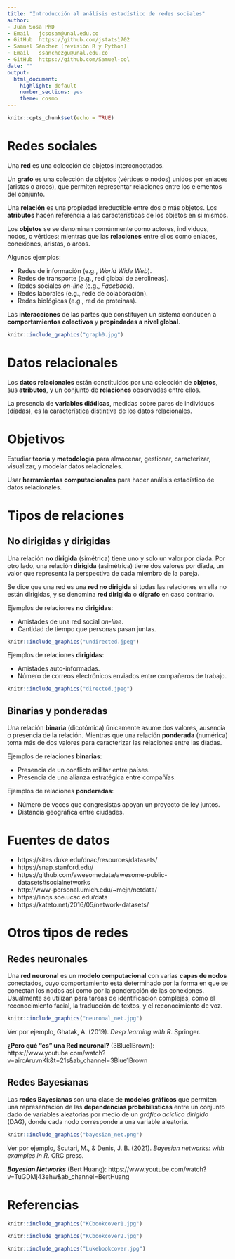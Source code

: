 ---
title: "Introducción al análisis estadístico de redes sociales"
author: 
- Juan Sosa PhD
- Email   jcsosam@unal.edu.co
- GitHub  https://github.com/jstats1702 
- Samuel Sánchez (revisión R y Python)
- Email   ssanchezgu@unal.edu.co
- GitHub  https://github.com/Samuel-col
date: ""
output:
  html_document:
    highlight: default
    number_sections: yes
    theme: cosmo
---

```{r setup, include=FALSE}
knitr::opts_chunk$set(echo = TRUE)
```

# Redes sociales

Una **red** es una colección de objetos interconectados.

Un **grafo** es una colección de objetos (vértices o nodos) unidos por enlaces (aristas o arcos), que permiten representar relaciones entre los elementos del conjunto.

Una **relación** es una propiedad irreductible entre dos o más objetos. Los **atributos** hacen referencia a las características de los objetos en si mismos.

Los **objetos** se se denominan comúnmente como actores, individuos, nodos, o vértices; mientras que las **relaciones** entre ellos como enlaces, conexiones, aristas, o arcos.

Algunos ejemplos:

- Redes de información (e.g., *World Wide Web*).
- Redes de transporte (e.g., red global de aerolineas).
- Redes sociales *on-line* (e.g., *Facebook*).
- Redes laborales (e.g., rede de colaboración).
- Redes biológicas (e.g., red de proteinas).

Las **interacciones** de las partes que constituyen un sistema conducen a **comportamientos colectivos** y **propiedades a nivel global**.

```{r, eval = TRUE, echo=FALSE, out.width="60%", fig.pos = 'H', fig.align = 'center'}
knitr::include_graphics("graph0.jpg")
```

# Datos relacionales

Los **datos relacionales** están constituidos por una colección de **objetos**, sus **atributos**, y un conjunto de **relaciones** observadas entre ellos.

La presencia de **variables diádicas**, medidas sobre pares de individuos (díadas), es la característica distintiva de los datos relacionales.

# Objetivos

Estudiar **teoría** y **metodología** para almacenar, gestionar, caracterizar, visualizar, y modelar datos relacionales.

Usar **herramientas computacionales** para hacer análisis estadístico de datos relacionales.

# Tipos de relaciones

## No dirigidas y dirigidas

Una relación **no dirigida** (simétrica) tiene uno y solo un valor por díada. Por otro lado, una relación **dirigida** (asimétrica) tiene dos valores por díada, un valor que representa la perspectiva de cada miembro de la pareja. 

Se dice que una red es una **red no dirigida** si todas las relaciones en ella no están dirigidas, y se denomina **red dirigida** o **dígrafo** en caso contrario.

Ejemplos de relaciones **no dirigidas**:

- Amistades de una red social *on-line*.
- Cantidad de tiempo que personas pasan juntas.

```{r, eval = TRUE, echo=FALSE, out.width="40%", fig.pos = 'H', fig.align = 'center'}
knitr::include_graphics("undirected.jpeg")
```

Ejemplos de relaciones **dirigidas**:

- Amistades auto-informadas.
- Número de correos electrónicos enviados entre compañeros de trabajo.

```{r, eval = TRUE, echo=FALSE, out.width="40%", fig.pos = 'H', fig.align = 'center'}
knitr::include_graphics("directed.jpeg")
```

## Binarias y ponderadas

Una relación **binaria** (dicotómica) únicamente asume dos valores, ausencia o presencia de la relación. Mientras que una relación **ponderada** (numérica) toma más de dos valores para caracterizar las relaciones entre las díadas.

Ejemplos de relaciones **binarias**:

- Presencia de un conflicto militar entre países.
- Presencia de una alianza estratégica entre compañías. 

Ejemplos de relaciones **ponderadas**:

- Número de veces que congresistas apoyan un proyecto de ley juntos.
- Distancia geográfica entre ciudades.

# Fuentes de datos

- https://sites.duke.edu/dnac/resources/datasets/
- https://snap.stanford.edu/
- https://github.com/awesomedata/awesome-public-datasets#socialnetworks
- http://www-personal.umich.edu/~mejn/netdata/
- https://linqs.soe.ucsc.edu/data
- https://kateto.net/2016/05/network-datasets/

# Otros tipos de redes

## Redes neuronales

Una **red neuronal** es un **modelo computacional** con varias **capas de nodos** conectados, cuyo comportamiento está determinado por la forma en que se conectan los nodos así como por la ponderación de las conexiones. Usualmente se utilizan para tareas de identificación complejas, como el reconocimiento facial, la traducción de textos, y el reconocimiento de voz.

```{r, eval = TRUE, echo=FALSE, out.width="50%", fig.pos = 'H', fig.align = 'center'}
knitr::include_graphics("neuronal_net.jpg")
```

Ver por ejemplo, Ghatak, A. (2019). *Deep learning with R*. Springer.

**¿Pero qué "es" una Red neuronal?** (3Blue1Brown): https://www.youtube.com/watch?v=aircAruvnKk&t=21s&ab_channel=3Blue1Brown

## Redes Bayesianas
            
Las **redes Bayesianas** son una clase de **modelos gráficos** que permiten una representación de las **dependencias probabilísticas** entre un conjunto dado de variables aleatorias por medio de un *gráfico acíclico dirigido* (DAG), donde cada nodo corresponde a una variable aleatoria.

```{r, eval = TRUE, echo=FALSE, out.width="33%", fig.pos = 'H', fig.align = 'center'}
knitr::include_graphics("bayesian_net.png")
```

Ver por ejemplo, Scutari, M., & Denis, J. B. (2021). *Bayesian networks: with examples in R*. CRC press.

***Bayesian Networks*** (Bert Huang): https://www.youtube.com/watch?v=TuGDMj43ehw&ab_channel=BertHuang

# Referencias

```{r, eval = TRUE, echo=FALSE, out.width="25%", fig.pos = 'H', fig.align = 'center'}
knitr::include_graphics("KCbookcover1.jpg")
```

```{r, eval = TRUE, echo=FALSE, out.width="25%", fig.pos = 'H', fig.align = 'center'}
knitr::include_graphics("KCbookcover2.jpg")
```

```{r, eval = TRUE, echo=FALSE, out.width="25%", fig.pos = 'H', fig.align = 'center'}
knitr::include_graphics("Lukebookcover.jpg")
```
